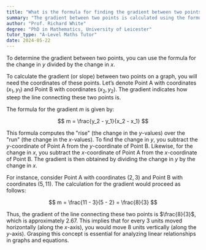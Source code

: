 ```yaml
---
title: "What is the formula for finding the gradient between two points?"
summary: "The gradient between two points is calculated using the formula; (change in y) / (change in x). This represents the slope of the line connecting the points."
author: "Prof. Richard White"
degree: "PhD in Mathematics, University of Leicester"
tutor_type: "A-Level Maths Tutor"
date: 2024-05-22
---
```


To determine the gradient between two points, you can use the formula for the change in $y$ divided by the change in $x$. 

To calculate the gradient (or slope) between two points on a graph, you will need the coordinates of these points. Let’s denote Point A with coordinates $(x_1, y_1)$ and Point B with coordinates $(x_2, y_2)$. The gradient indicates how steep the line connecting these two points is.

The formula for the gradient $m$ is given by:

$$
m = \frac{y_2 - y_1}{x_2 - x_1}
$$

This formula computes the "rise" (the change in the $y$-values) over the "run" (the change in the $x$-values). To find the change in $y$, you subtract the $y$-coordinate of Point A from the $y$-coordinate of Point B. Likewise, for the change in $x$, you subtract the $x$-coordinate of Point A from the $x$-coordinate of Point B. The gradient is then obtained by dividing the change in $y$ by the change in $x$.

For instance, consider Point A with coordinates $(2, 3)$ and Point B with coordinates $(5, 11)$. The calculation for the gradient would proceed as follows:

$$
m = \frac{11 - 3}{5 - 2} = \frac{8}{3}
$$

Thus, the gradient of the line connecting these two points is $\frac{8}{3}$, which is approximately $2.67$. This implies that for every 3 units moved horizontally (along the $x$-axis), you would move 8 units vertically (along the $y$-axis). Grasping this concept is essential for analyzing linear relationships in graphs and equations.
    